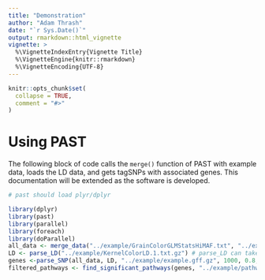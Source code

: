 ```yaml
---
title: "Demonstration"
author: "Adam Thrash"
date: "`r Sys.Date()`"
output: rmarkdown::html_vignette
vignette: >
  %\VignetteIndexEntry{Vignette Title}
  %\VignetteEngine{knitr::rmarkdown}
  %\VignetteEncoding{UTF-8}
---
```


```r
knitr::opts_chunk$set(
  collapse = TRUE,
  comment = "#>"
)
```

# Using PAST

The following block of code calls the `merge()` function of PAST with example data, loads the LD data, and gets tagSNPs with associated genes. This documentation will be extended as the software is developed.

```r
# past should load plyr/dplyr

library(dplyr)
library(past)
library(parallel)
library(foreach)
library(doParallel)
all_data <- merge_data("../example/GrainColorGLMStatsHiMAF.txt", "../example/GrainColorGLMAllEffHiMAF.txt")
LD <- parse_LD("../example/KernelColorLD.1.txt.gz") # parse_LD can take gzip-compressed files or plain text
genes <-parse_SNP(all_data, LD, "../example/example.gff.gz", 1000, 0.8, 4)
filtered_pathways <- find_significant_pathways(genes, "../example/pathways.txt", 5)
```
